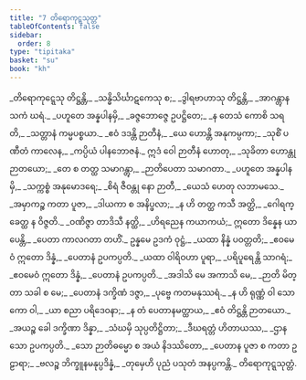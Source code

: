 ```yaml
---
title: "7 တိရောကုဋ္ဋသုတ္တ"
tableOfContents: false
sidebar:
  order: 8
type: "tipitaka"
basket: "su"
book: "kh"
---
```



<DynamicBreadcrumb />

<Division number="1" book="kh" e="ch" v="18" p="10">

<Paragraph number="64" type="verses" book="kh">
_တိရောကုဋ္ဋေသု တိဋ္ဌန္တိ,_  
_သန္ဓိသိင်္ဃာဋကေသု စ;_  
_ဒွါရဗာဟာသု တိဋ္ဌန္တိ,_  
_အာဂန္တွာန သကံ ဃရံ._  

</Paragraph>

</Division>
<Division number="2" book="kh" e="ch" v="18" p="8">

<Paragraph number="65" type="verses" book="kh">
_ပဟူတေ အန္နပါနမှိ,_  
_ခဇ္ဇဘောဇ္ဇေ ဥပဋ္ဌိတေ;_  
_န တေသံ ကောစိ သရတိ,_  
_သတ္တာနံ ကမ္မပစ္စယာ._  

</Paragraph>

</Division>
<Division number="3" book="kh" e="ch" v="18" p="8">

<Paragraph number="66" type="verses" book="kh">
_ဧဝံ ဒဒန္တိ ဉာတီနံ,_  
_ယေ ဟောန္တိ အနုကမ္ပကာ;_  
_သုစိံ ပဏီတံ ကာလေန,_  
_ကပ္ပိယံ ပါနဘောဇနံ._  

</Paragraph>

</Division>
<Division number="4" book="kh" e="ch" v="18" p="8">

<Paragraph number="67" type="verses" book="kh">
ဣဒံ ဝေါ ဉာတီနံ ဟောတု,_  
_သုခိတာ ဟောန္တု ဉာတယော;_  
_တေ စ တတ္ထ သမာဂန္တွာ,_  
_ဉာတိပေတာ သမာဂတာ._  

</Paragraph>

</Division>
<Division number="5" book="kh" e="ch" v="18" p="8">

<Paragraph number="68" type="verses" book="kh">
_ပဟူတေ အန္နပါနမှိ,_  
_သက္ကစ္စံ အနုမောဒရေ;_  
_စိရံ ဇီဝန္တု နော ဉာတီ,_  
_ယေသံ ဟေတု လဘာမသေ._  

</Paragraph>

</Division>
<Division number="6" book="kh" e="ch" v="18" p="8">

<Paragraph number="69" type="verses" book="kh">
_အမှာကဉ္စ ကတာ ပူဇာ,_  
_ဒါယကာ စ အနိပ္ဖလာ;_  
_န ဟိ တတ္ထ ကသီ အတ္ထိ,_  
_ဂေါရက္ခေတ္ထ န ဝိဇ္ဇတိ._  

</Paragraph>

</Division>
<Division number="7" book="kh" e="ch" v="18" p="8">

<Paragraph number="70" type="verses" book="kh">
_ဝဏိဇ္ဇာ တာဒိသီ နတ္ထိ,_  
_ဟိရညေန ကယာကယံ;_  
ဣတော ဒိန္နေန ယာပေန္တိ,_  
_ပေတာ ကာလဂတာ တဟိံ._  

</Paragraph>

</Division>
<Division number="8" book="kh" e="ch" v="18" p="8">

<Paragraph number="71" type="verses" book="kh">
ဥန္နမေ ဥဒကံ ဝုဋ္ဌံ,_  
_ယထာ နိန္နံ ပဝတ္တတိ;_  
_ဧဝမေဝံ ဣတော ဒိန္နံ,_  
_ပေတာနံ ဥပကပ္ပတိ._  

</Paragraph>

</Division>
<Division number="9" book="kh" e="ch" v="18" p="9">

<Paragraph number="72" type="verses" book="kh">
_ယထာ ဝါရိဝဟာ ပူရာ,_  
_ပရိပူရေန္တိ သာဂရံ;_  
_ဧဝမေဝံ ဣတော ဒိန္နံ,_  
_ပေတာနံ ဥပကပ္ပတိ._  

</Paragraph>

</Division>
<Division number="10" book="kh" e="ch" v="18" p="9">

<Paragraph number="73" type="verses" book="kh">
_အဒါသိ မေ အကာသိ မေ,_  
_ဉာတိ မိတ္တာ သခါ စ မေ;_  
_ပေတာနံ ဒက္ခိဏံ ဒဇ္ဇာ,_  
_ပုဗ္ဗေ ကတမနုဿရံ._  

</Paragraph>

</Division>
<Division number="11" book="kh" e="ch" v="18" p="9">

<Paragraph number="74" type="verses" book="kh">
_န ဟိ ရုဏ္ဏံ ဝါ သောကော ဝါ,_  
_ယာ စညာ ပရိဒေဝနာ;_  
_န တံ ပေတာနမတ္ထာယ,_  
_ဧဝံ တိဋ္ဌန္တိ ဉာတယော._  

</Paragraph>

</Division>
<Division number="12" book="kh" e="ch" v="18" p="9">

<Paragraph number="75" type="verses" book="kh">
_အယဉ္စ ခေါ ဒက္ခိဏာ ဒိန္နာ,_  
_သံဃမှိ သုပ္ပတိဋ္ဌိတာ;_  
_ဒီဃရတ္တံ ဟိတာယဿ,_  
_ဌာနသော ဥပကပ္ပတိ._  

</Paragraph>

</Division>
<Division number="13" book="kh" e="ch" v="18" p="10">

<Paragraph number="76" type="verses" book="kh">
_သော ဉာတိဓမ္မော စ အယံ နိဒဿိတော,_  
_ပေတာန ပူဇာ စ ကတာ ဥဠာရာ;_  
_ဗလဉ္စ ဘိက္ခူနမနုပ္ပဒိန္နံ,_  
_တုမှေဟိ ပုညံ ပသုတံ အနပ္ပကန္တိ._  


</Paragraph>
</Division>

<Paragraph number="77" type="center" book="kh">
တိရောကုဋ္ဋသုတ္တံ.
</Paragraph>